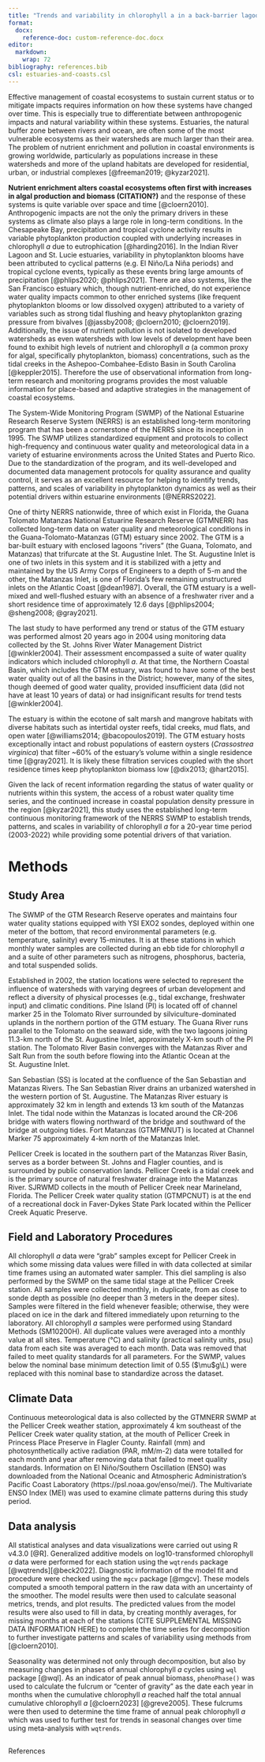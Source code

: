 ```yaml
---
title: "Trends and variability in chlorophyll a in a back-barrier lagoonal estuary in the southeastern United States"
format:
  docx:
    reference-doc: custom-reference-doc.docx
editor: 
  markdown: 
    wrap: 72
bibliography: references.bib
csl: estuaries-and-coasts.csl
---
```


Effective management of coastal ecosystems to sustain current status or
to mitigate impacts requires information on how these systems have
changed over time. This is especially true to differentiate between
anthropogenic impacts and natural variability within these systems.
Estuaries, the natural buffer zone between rivers and ocean, are often
some of the most vulnerable ecosystems as their watersheds are much
larger than their area. The problem of nutrient enrichment and pollution
in coastal environments is growing worldwide, particularly as
populations increase in these watersheds and more of the upland habitats
are developed for residential, urban, or industrial complexes
[@freeman2019; @kyzar2021].

**Nutrient enrichment alters coastal ecosystems often first with
increases in algal production and biomass (CITATION?)** and the response
of these systems is quite variable over space and time [@cloern2010].
Anthropogenic impacts are not the only the primary drivers in these
systems as climate also plays a large role in long-term conditions. In
the Chesapeake Bay, precipitation and tropical cyclone activity results
in variable phytoplankton production coupled with underlying increases
in chlorophyll *a* due to eutrophication [@harding2016]. In the Indian
River Lagoon and St. Lucie estuaries, variability in phytoplankton
blooms have been attributed to cyclical patterns (e.g. El Niño/La Niña
periods) and tropical cyclone events, typically as these events bring
large amounts of precipitation [@phlips2020; @phlips2021]. There are
also systems, like the San Francisco estuary which, though
nutrient-enriched, do not experience water quality impacts common to
other enriched systems (like frequent phytoplankton blooms or low
dissolved oxygen) attributed to a variety of variables such as strong
tidal flushing and heavy phytoplankton grazing pressure from bivalves
[@jassby2008; @cloern2010; @cloern2019]. Additionally, the issue of
nutrient pollution is not isolated to developed watersheds as even
watersheds with low levels of development have been found to exhibit
high levels of nutrient and chlorophyll *a* (a common proxy for algal,
specifically phytoplankton, biomass) concentrations, such as the tidal
creeks in the Ashepoo-Combahee-Edisto Basin in South Carolina
[@keppler2015]. Therefore the use of observational information from
long-term research and monitoring programs provides the most valuable
information for place-based and adaptive strategies in the management of
coastal ecosystems.

The System-Wide Monitoring Program (SWMP) of the National Estuarine
Research Reserve System (NERRS) is an established long-term monitoring
program that has been a cornerstone of the NERRS since its inception in
1995. The SWMP utilizes standardized equipment and protocols to collect
high-frequency and continuous water quality and meteorological data in a
variety of estuarine environments across the United States and Puerto
Rico. Due to the standardization of the program, and its well-developed
and documented data management protocols for quality assurance and
quality control, it serves as an excellent resource for helping to
identify trends, patterns, and scales of variability in phytoplankton
dynamics as well as their potential drivers within estuarine
environments [@NERRS2022].

One of thirty NERRS nationwide, three of which exist in Florida, the
Guana Tolomato Matanzas National Estuarine Research Reserve (GTMNERR)
has collected long-term data on water quality and meteorological
conditions in the Guana-Tolomato-Matanzas (GTM) estuary since 2002. The
GTM is a bar-built estuary with enclosed lagoons "rivers" (the Guana,
Tolomato, and Matanzas) that trifurcate at the St. Augustine Inlet. The
St. Augustine Inlet is one of two inlets in this system and it is
stabilized with a jetty and maintained by the US Army Corps of Engineers
to a depth of 5-m and the other, the Matanzas Inlet, is one of Florida's
few remaining unstructured inlets on the Atlantic Coast [@dean1987].
Overall, the GTM estuary is a well-mixed and well-flushed estuary with
an absence of a freshwater river and a short residence time of
approximately 12.6 days [@phlips2004; @sheng2008; @gray2021].

The last study to have performed any trend or status of the GTM estuary
was performed almost 20 years ago in 2004 using monitoring data
collected by the St. Johns River Water Management District
[@winkler2004]. Their assessment encompassed a suite of water quality
indicators which included chlorophyll *a*. At that time, the Northern
Coastal Basin, which includes the GTM estuary, was found to have some of
the best water quality out of all the basins in the District; however,
many of the sites, though deemed of good water quality, provided
insufficient data (did not have at least 10 years of data) or had
insignificant results for trend tests [@winkler2004].

The estuary is within the ecotone of salt marsh and mangrove habitats
with diverse habitats such as intertidal oyster reefs, tidal creeks, mud
flats, and open water [@williams2014; @bacopoulos2019]. The GTM estuary
hosts exceptionally intact and robust populations of eastern oysters
(*Crassostrea virginica*) that filter \~60% of the estuary's volume
within a single residence time [@gray2021]. It is likely these
filtration services coupled with the short residence times keep
phytoplankton biomass low [@dix2013; @hart2015].

Given the lack of recent information regarding the status of water
quality or nutrients within this system, the access of a robust water
quality time series, and the continued increase in coastal population
density pressure in the region [@kyzar2021], this study uses the
established long-term continuous monitoring framework of the NERRS SWMP
to establish trends, patterns, and scales in variability of chlorophyll
*a* for a 20-year time period (2003-2022) while providing some potential
drivers of that variation.

# Methods

## Study Area

The SWMP of the GTM Research Reserve operates and maintains four water
quality stations equipped with YSI EXO2 sondes, deployed within one
meter of the bottom, that record environmental parameters (e.g.
temperature, salinity) every 15-minutes. It is at these stations in
which monthly water samples are collected during an ebb tide for
chlorophyll *a* and a suite of other parameters such as nitrogens,
phosphorus, bacteria, and total suspended solids.

Established in 2002, the station locations were selected to represent
the influence of watersheds with varying degrees of urban development
and reflect a diversity of physical processes (e.g., tidal exchange,
freshwater input) and climatic conditions. Pine Island (PI) is located
off of channel marker 25 in the Tolomato River surrounded by
silviculture-dominated uplands in the northern portion of the GTM
estuary. The Guana River runs parallel to the Tolomato on the seaward
side, with the two lagoons joining 11.3-km north of the St. Augustine
Inlet, approximately X-km south of the PI station. The Tolomato River
Basin converges with the Matanzas River and Salt Run from the south
before flowing into the Atlantic Ocean at the St. Augustine Inlet.

San Sebastian (SS) is located at the confluence of the San Sebastian and
Matanzas Rivers. The San Sebastian River drains an urbanized watershed
in the western portion of St. Augustine. The Matanzas River estuary is
approximately 32 km in length and extends 13 km south of the Matanzas
Inlet. The tidal node within the Matanzas is located around the CR-206
bridge with waters flowing northward of the bridge and southward of the
bridge at outgoing tides. Fort Matanzas (GTMFMNUT) is located at Channel
Marker 75 approximately 4-km north of the Matanzas Inlet.

Pellicer Creek is located in the southern part of the Matanzas River
Basin, serves as a border between St. Johns and Flagler counties, and is
surrounded by public conservation lands. Pellicer Creek is a tidal creek
and is the primary source of natural freshwater drainage into the
Matanzas River. SJRWMD collects in the mouth of Pellicer Creek near
Marineland, Florida. The Pellicer Creek water quality station (GTMPCNUT)
is at the end of a recreational dock in Faver-Dykes State Park located
within the Pellicer Creek Aquatic Preserve.

## Field and Laboratory Procedures

All chlorophyll *a* data were "grab" samples except for Pellicer Creek
in which some missing data values were filled in with data collected at
similar time frames using an automated water sampler. This diel sampling
is also performed by the SWMP on the same tidal stage at the Pellicer
Creek station. All samples were collected monthly, in duplicate, from as
close to sonde depth as possible (no deeper than 3 meters in the deeper
sites). Samples were filtered in the field whenever feasible; otherwise,
they were placed on ice in the dark and filtered immediately upon
returning to the laboratory. All chlorophyll *a* samples were performed
using Standard Methods (SM10200H). All duplicate values were averaged
into a monthly value at all sites. Temperature (°C) and salinity
(practical salinity units, psu) data from each site was averaged to each
month. Data was removed that failed to meet quality standards for all
parameters. For the SWMP, values below the nominal base minimum
detection limit of 0.55 (\$\\mu\$g\\L) were replaced with this nominal
base to standardize across the dataset.

## Climate Data

Continuous meteorological data is also collected by the GTMNERR SWMP at
the Pellicer Creek weather station, approximately 4 km southeast of the
Pellicer Creek water quality station, at the mouth of Pellicer Creek in
Princess Place Preserve in Flagler County. Rainfall (mm) and
photosynthetically active radiation (PAR, mM/m-2) data were totalled for
each month and year after removing data that failed to meet quality
standards. Information on El Niño/Southern Oscillation (ENSO) was
downloaded from the National Oceanic and Atmospheric Administration's
Pacific Coast Laboratory (https://psl.noaa.gov/enso/mei/). The
Multivariate ENSO Index (MEI) was used to examine climate patterns
during this study period.

## Data analysis

All statistical analyses and data visualizations were carried out using
R v4.3.0 [@R]. Generalized additive models on log10-transformed
chlorophyll *a* data were performed for each station using the
`wqtrends` package [@wqtrends][@beck2022]. Diagnostic information of the
model fit and procedure were checked using the `mgcv` package [@mgcv].
These models computed a smooth temporal pattern in the raw data with an
uncertainty of the smoother. The model results were then used to
calculate seasonal metrics, trends, and plot results. The predicted
values from the model results were also used to fill in data, by
creating monthly averages, for missing months at each of the stations
(CITE SUPPLEMENTAL MISSING DATA INFORMATION HERE) to complete the time
series for decomposition to further investigate patterns and scales of
variability using methods from [@cloern2010].

Seasonality was determined not only through decomposition, but also by
measuring changes in phases of annual chlorophyll *a* cycles using `wql`
package [@wql]. As an indicator of peak annual biomass, `phenoPhase()`
was used to calculate the fulcrum or "center of gravity" as the date
each year in months when the cumulative chlorophyll *a* reached half the
total annual cumulative chlorophyll *a* [@cloern2023] [@greve2005].
These fulcrums were then used to determine the time frame of annual peak
chlorophyll *a* which was used to further test for trends in seasonal
changes over time using meta-analysis with `wqtrends`.

## 

References
